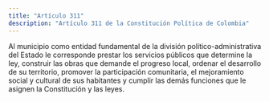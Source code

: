 ```yaml
---
title: "Artículo 311"
description: "Artículo 311 de la Constitución Política de Colombia"
---
```


Al municipio como entidad fundamental de la división político-administrativa del Estado le corresponde prestar los servicios públicos que determine la ley, construir las obras que demande el progreso local, ordenar el desarrollo de su territorio, promover la participación comunitaria, el mejoramiento social y cultural de sus habitantes y cumplir las demás funciones que le asignen la Constitución y las leyes.

